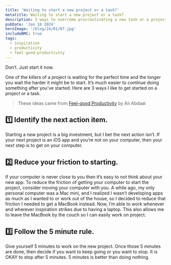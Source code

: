 ```yaml
---
title: 'Waiting to start a new project or a task?'
metatitle: Waiting to start a new project or a task?
description: 3 ways to overcome procrastinating a new task or a project.
pubDate: 'Jan 16 2024'
heroImage: '/blog/24/01/07.jpg'
includeBMC: true
tags:
  - inspiration
  - productivity
  - feel-good-productivity
---
```



Don’t. Just start it now.

One of the killers of a project is waiting for the perfect time and the longer you wait the harder it might be to start. It’s much easier to continue doing something after you’ve started. Here are 3 ways I like to get started on a project or a task.

> These ideas came from [Feel-good Productivity](https://amzn.to/3vfJF2r) by Ali Abdaal

## 1️⃣ Identify the next action item.

Starting a new project is a big investment, but I bet the next action isn’t. If your next project is an iOS app and you’re not on your computer, then your next step is to get on your computer.

## 2️⃣ Reduce your friction to starting.

If your computer is never close to you then it’s easy to not think about your new app. To reduce the friction of getting your computer to start the project, consider moving your computer with you. A while ago, my only personal computer was a Mac mini, and I realized I wasn’t developing apps as much as I wanted to or work out of the house, so I decided to reduce that friction I needed to get a MacBook instead. Now, I’m able to work whenever and wherever inspiration strikes due to having a laptop. This also allows me to leave the MacBook by the couch so I can easily work on project.

## 3️⃣ Follow the 5 minute rule.

Give yourself 5 minutes to work on the new project. Once those 5 minutes are done, then decide if you want to keep going or you want to stop. It is OKAY to stop after 5 minutes. 5 minutes is better than doing nothing.

<AffiliateDisclaimer />
